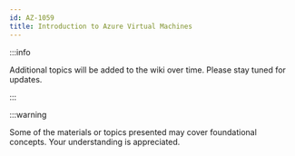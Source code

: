 ```yaml
---
id: AZ-1059
title: Introduction to Azure Virtual Machines
---
```


:::info

Additional topics will be added to the wiki over time. Please stay tuned for updates.

:::

:::warning

Some of the materials or topics presented may cover foundational concepts. Your understanding is appreciated.
